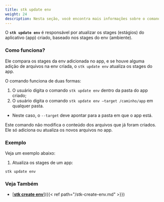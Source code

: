 ```yaml
---
title: stk update env
weight: 24
description: Nesta seção, você encontra mais informações sobre o comando 'stk update env'.
---
```



O **`stk update env`** é responsável por atualizar os stages (estágios) do aplicativo (app) criado, baseado nos stages do env (ambiente).

### **Como funciona?**
Ele compara os stages da env adicionada no app, e se houve alguma adição de arquivos na env criada, o `stk update env` atualiza os stages do app.

O comando funciona de duas formas:
1. O usuário digita o comando `stk update env` dentro da pasta do app criado;
2. O usuário digita o comando `stk update env –target /caminho/app` em qualquer pasta.
  - Neste caso, o `--target` deve apontar para a pasta em que o app está.

<alert color="warning" >
Este comando não modifica o conteúdo dos arquivos que já foram criados. Ele só adiciona ou atualiza os novos arquivos no app.
</alert>


### **Exemplo**
Veja um exemplo abaixo:

1. Atualiza os stages de um app:
```
stk update env
```

### **Veja Também**
- [<ins>**stk create env**</ins>]({{< ref path="/stk-create-env.md" >}})
